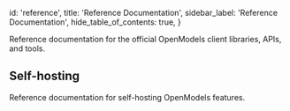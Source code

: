 
  id: 'reference',
  title: 'Reference Documentation',
  sidebar_label: 'Reference Documentation',
  hide_table_of_contents: true,
}

Reference documentation for the official OpenModels client libraries, APIs, and tools.

<div className="container p-0 not-prose">
  <div className="grid grid-cols-2 gap-3">
    <div>
      <ButtonCard
        icon="/docs/img/icons/javascript-icon.svg"
        to="/reference/javascript"
        title="JavaScript"
        description="JavaScript and TypeScript documentation."
      />
    </div>
    <div>
      <ButtonCard
        icon="/docs/img/icons/flutter-icon.svg"
        to="/reference/dart"
        title="Flutter"
        description="Flutter and Dart documentation."
      />
    </div>
    <div>
      <ButtonCard icon="/docs/img/icons/cli-icon.svg"
        to="/reference/cli"
        title="OpenModels CLI"
        description="Tools for developing your OpenModels projects locally."
      />
    </div>
    <div>
      <ButtonCard icon="/docs/img/icons/api-icon.svg"
        to="/reference/api"
        title="Management API"
        description="Manage your OpenModels projects programmatically." />
    </div>

  </div>
</div>

## Self-hosting

Reference documentation for self-hosting OpenModels features.

<div className="container">
  <div className="grid grid-cols-2 gap-3 not-prose">
    <div className="w-1/2">
      <ButtonCard
        to="/reference/auth"
        title="Auth Server"
        description=" JSON Web Token (JWT)-based API for managing users and issuing access tokens."
      />
    </div>
    <div>
      <ButtonCard
        to="/reference/realtime"
        title="Realtime"
        description="Build multiplayer applications and listen to your database changes via websockets."
      />
    </div>
    <div>
      <ButtonCard
        to="/reference/storage"
        title="Storage"
        description="S3-compatible object storage service that integrates with Postgres."
      />
    </div>
  </div>
</div>


